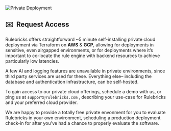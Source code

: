 ![Private Deployment](https://d1zic6dm9txw4h.cloudfront.net/rulebricks-docs-assets/static/images/application/api-docs.png)

## ✉️  Request Access

Rulebricks offers straightforward ~5 minute self-installing private cloud deployment via Terraform on **AWS** & **GCP**, allowing for deployments in sensitive, even airgapped environments, or for deployments where it’s important to co-locate the rule engine with backend resources to achieve particularly low latencies.

A few AI and logging features are unavailable in private environments, since third party services are used for these. Everything else– including the database and authentication infrastructure, can be self-hosted.

To gain access to our private cloud offerings, schedule a demo with us, or ping us at `support@rulebricks.com` , describing your use-case for Rulebricks and your preferred cloud provider.

We are happy to provide a totally free private envonment for you to evaluate Rulebricks in your own environment, scheduling a production deployment check-in for after you've had a chance to properly evaluate the software.

